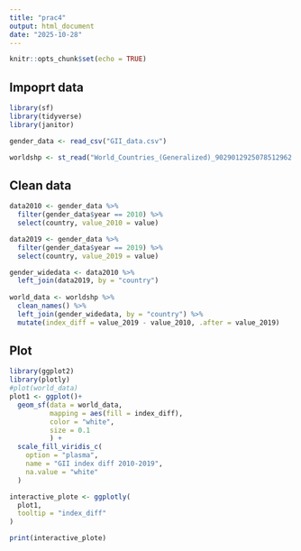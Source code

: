 ```yaml
---
title: "prac4"
output: html_document
date: "2025-10-28"
---
```


```r
knitr::opts_chunk$set(echo = TRUE)
```


## Impoprt data
```r
library(sf)
library(tidyverse)
library(janitor)

gender_data <- read_csv("GII_data.csv") 

worldshp <- st_read("World_Countries_(Generalized)_9029012925078512962.geojson")

```

## Clean data
```r

data2010 <- gender_data %>%
  filter(gender_data$year == 2010) %>%
  select(country, value_2010 = value)

data2019 <- gender_data %>%
  filter(gender_data$year == 2019) %>%
  select(country, value_2019 = value)

gender_widedata <- data2010 %>%
  left_join(data2019, by = "country")
  
world_data <- worldshp %>%
  clean_names() %>%
  left_join(gender_widedata, by = "country") %>%
  mutate(index_diff = value_2019 - value_2010, .after = value_2019)

```

## Plot
```r
library(ggplot2)
library(plotly)
#plot(world_data)
plot1 <- ggplot()+
  geom_sf(data = world_data,
          mapping = aes(fill = index_diff),
          color = "white",
          size = 0.1
          ) +
  scale_fill_viridis_c(
    option = "plasma",
    name = "GII index diff 2010-2019",
    na.value = "white"
  ) 

interactive_plote <- ggplotly(
  plot1,
  tooltip = "index_diff"
)

print(interactive_plote)

```
